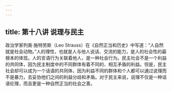 ```yaml
---
---
---
```

title: 第十八讲 说理与民主
---





政治学家列奥·施特劳斯（Leo Strauss）在《自然正当和历史》中写道：“人自然就是社会动物。”人的理性，也就是人与他人说话、交流的能力，是人的社会性的最根本的体现。人的言语行为关联着他人，是一种社会行为。民主社会不是一个利益的共同体，因为民主制度中的不同群体有着不同的、相互矛盾的利益。但是，民主社会却可以成为一个话语的共同体，因为利益不同的群体和个人都可以通过说理而不是暴力，去妥协他们之间的利益分歧和矛盾。对于民主来说，说理不仅是一种话语伦理，而且更是一种自然正当的社会之善。